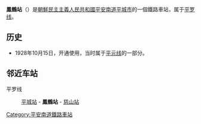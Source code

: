 {{unreferenced|time=2015-01-27T05:31:01+00:00}}
{{朝鮮半島車站資訊
|公司色 = blue
|文字色 = 
|站名 = 鳳鶴站
|圖片 = 
|pxl = 
|圖片說明 =
|前一站 = [[平城站_(平安南道)|平城]]
|前一站距離 = 6.3
|後一站距離 = 7.7
|後一站 = [[慈山站|慈山]]
|所屬路線 = [[平罗线|平罗线]]
|距離 = 50.4
|起點站 = [[平壤站|平壤]]
|諺文 = 봉학역
|朝鮮漢字 = 鳳鶴驛
|文觀部式 = Bonghak-yeok
|馬-賴式 = Ponghak-yŏk
|副站名 = 
|車站編號 = 
|停站路線數 = 
|所屬公司 = [[朝鮮民主主義人民共和國鐵道省|朝鮮民主主義人民共和國鐵道省]]
|所在地 =[[平安南道|平安南道]][[平城市|平城市]]
|車站構造 = 地面车站
|月台配置 = 
|啟用年月日 =1928年10月15日
|廢站年月日 = 
|上下車人次 = 
|統計年度 = 
|轉車 = 
|備註 = 
|全寬備註 = 
}}

'''鳳鶴站'''（{{kor|諺=봉학역|漢=鳳鶴驛|羅=Ponghak yŏk|f=y}}）是[[朝鮮民主主義人民共和國|朝鮮民主主義人民共和國]][[平安南道|平安南道]][[平城市|平城市]]的一個鐵路車站，属于[[平罗线|平罗线]]。

==历史==
*1928年10月15日，开通使用，当时属于[[平元线|平元线]]的一部分。

==邻近车站==
平罗线
:[[平城站_(平安南道)|平城站]] - '''鳳鶴站''' - [[慈山站|慈山站]]

{{朝鲜铁路小作品}}

{{平罗线}}

[[Category:平安南道鐵路車站|Category:平安南道鐵路車站]]